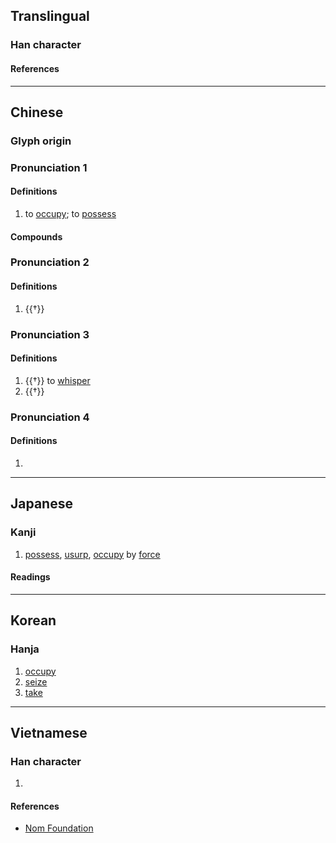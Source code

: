 {{also|占|估}}
{{character info/new}}
==Translingual==

===Han character===
{{Han char|rn=9|rad=人|as=05|sn=7|four=21260|canj=OYR|ids=⿰亻占}}

====References====
{{Han ref|kx=0098.140|dkj=00510|dj=0208.040|hdz=10131.090|uh=4F54}}

----

==Chinese==
{{zh-forms|s=占|t2=占}}

===Glyph origin===
{{Han etym}}

===Pronunciation 1===
{{zh-pron
|m=zhàn
|c=zim3
|h=pfs=cham/chiam
|mn=chiàm
|mn-t=ziam3
|mc=n
|oc=1;n
|ma=y
|cat=v
}}

====Definitions====
{{zh-hanzi}}

# to [[occupy]]; to [[possess]]

====Compounds====
{{zh-der|佔據|佔領|佔領者|佔滿|佔便宜|佔上風|佔為己有|佔下風|佔先|佔線|佔用|佔優|佔優勢|佔有|佔有率|佔主導地位|佔高枝兒|佔畢|佔頭籌|鳩佔鵲巢|隱佔}}

===Pronunciation 2===
{{zh-pron
|m=chān,zhān
|m_note=chān - PRC standard; zhān - Taiwan standard
|cat=v
}}

====Definitions====
{{zh-hanzi}}

# {{†}} {{zh-alt-form|覘|to [[peep]]; to [[look]]}}

===Pronunciation 3===
{{zh-pron
|m=chān
|cat=v,a
}}

====Definitions====
{{zh-hanzi}}

# {{†}} to [[whisper]]
# {{†}} {{zh-alt-form|襜}}

===Pronunciation 4===
{{zh-pron
|m=diān
|mc=1
|oc=2
|cat=a
}}

====Definitions====
{{zh-hanzi}}

# {{zh-only|佔侸}}

----

==Japanese==

===Kanji===
{{ja-kanji|grade=|rs=人05}}

# [[possess]], [[usurp]], [[occupy]] by [[force]]

====Readings====
{{ja-readings
|goon=ちん
|kanon=せん
|kun=み-る, うかが-う, しめ-る
}}

----

==Korean==

===Hanja===
{{ko-hanja|점}}

# [[occupy]]
# [[seize]]
# [[take]]

----

==Vietnamese==

===Han character===
{{vi-readings|reading=[[chiêm]], [[chiếm]]|rs=人05}}

# {{rfdef|vi|sort=人05}}

====References====
* [http://nomfoundation.org/common/nom_details.php?codepoint=4f54 Nom Foundation]